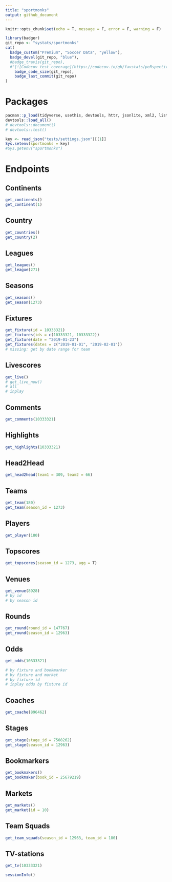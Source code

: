 ```yaml
---
title: "sportmonks"
output: github_document
---
```


```r
knitr::opts_chunk$set(echo = T, message = F, error = F, warning = F)
```

```r
library(badger)
git_repo <- "systats/sportmonks"
cat(
  badge_custom("Premium", "Soccer Data", "yellow"),
  badge_devel(git_repo, "blue"),
  #badge_travis(git_repo),
  #"[![Codecov test coverage](https://codecov.io/gh/favstats/peRspective/branch/master/graph/badge.svg)](https://codecov.io/gh/favstats/peRspective?branch=master)",
	badge_code_size(git_repo),
	badge_last_commit(git_repo)
)
```

# Packages

```r
pacman::p_load(tidyverse, usethis, devtools, httr, jsonlite, xml2, listviewer, janitor)
devtools::load_all()
# devtools::document()
# devtools::test()
```


```r
key <- read_json("tests/settings.json")[[1]]
Sys.setenv(sportmonks = key)
#Sys.getenv("sportmonks")
```


# Endpoints

## Continents

```r
get_continents()
get_continent(1)
```

## Country

```r
get_countries()
get_country(2)
```

## Leagues

```r
get_leagues()
get_league(271)
```


## Seasons

```r
get_seasons()
get_season(1273)
```


## Fixtures

```r
get_fixture(id = 10333321)
get_fixtures(ids = c(10333321, 10333322))
get_fixture(date = "2019-01-23")
get_fixtures(dates = c("2019-01-01", "2019-02-01"))
# missing: get by date range for team
```

## Livescores

```r
get_live()
# get_live_now()
# all 
# inplay
```


## Comments

```r
get_comments(10333321)
```


## Highlights

```r
get_highlights(10333321)
```

## Head2Head

```r
get_head2head(team1 = 309, team2 = 66)
```


## Teams

```r
get_team(180)
get_team(season_id = 1273)
```

## Players

```r
get_player(180)
```

## Topscores

```r
get_topscores(season_id = 1273, agg = T)
```

## Venues

```r
get_venue(8928)
# by id
# by season id
```

## Rounds

```r
get_round(round_id = 147767)
get_round(season_id = 12963)
```


## Odds

```r
get_odds(10333321)

# by fixture and bookmarker
# by fixture and market
# by fixture id
# inplay odds by fixture id
```


## Coaches

```r
get_coache(896462)
```


## Stages

```r
get_stage(stage_id = 7508262)
get_stage(season_id = 12963)
```

## Bookmarkers

```r
get_bookmakers()
get_bookmaker(book_id = 25679219)
```


## Markets

```r
get_markets()
get_market(id = 10)
```

## Team Squads

```r
get_team_squads(season_id = 12963, team_id = 180)
```

## TV-stations

```r
get_tv(10333321)
```


```r
sessionInfo()
```

